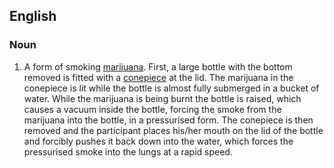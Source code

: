 ==English==
===Noun===
#A form of smoking [[marijuana]]. First, a large bottle with the bottom removed is fitted with a [[conepiece]] at the lid. The marijuana in the conepiece is lit while the bottle is almost fully submerged in a bucket of water. While the marijuana is being burnt the bottle is raised, which causes a vacuum inside the bottle, forcing the smoke from the marijuana into the bottle, in a pressurised form. The conepiece is then removed and the participant places his/her mouth on the lid of the bottle and forcibly pushes it back down into the water, which forces the pressurised smoke into the lungs at a rapid speed.